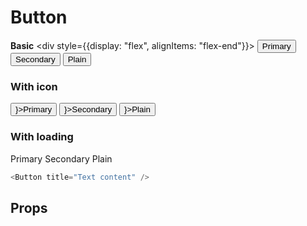 
<Meta title='Components|Button'/>

# Button
**Basic**
<Preview>
  <Story name="Button">
    <div style={{display: "flex", alignItems: "flex-end"}}>
      <Button size="sm" styled="margin-right: 20px">Primary</Button>
      <Button size="md" color="secondary" styled="margin-right: 20px">Secondary</Button>
      <Button size="lg" color="plain">Plain</Button>
    </div>
  </Story>
</Preview>

### With icon
<Preview>
  <Story name="Button with Icon">
    <div style={{display: "flex", alignItems: "flex-end"}}>
      <Button size="sm" styled="margin-right: 20px" rightIcon={<FontAwesomeIcon icon={faCoffee} />}>Primary</Button>
      <Button size="md" color="secondary" styled="margin-right: 20px" leftIcon={<FontAwesomeIcon icon={faCoffee} />}>Secondary</Button>
      <Button size="lg" color="plain" rightIcon={<FontAwesomeIcon icon={faPaperPlane} />}>Plain</Button>
    </div>
  </Story>
</Preview>

### With loading
<Preview>
  <Story name="Button with Loading">
    <div style={{display: "flex", alignItems: "flex-end"}}>
      <ButtonEx size="sm" w="65.33px" h="22px" styled="margin-right: 20px">Primary</ButtonEx>
      <ButtonEx size="md" w="100.5px" h="34.67px" color="secondary" styled="margin-right: 20px" loadingDelay={150}>Secondary</ButtonEx>
      <ButtonEx size="lg" w="85.38px" h="44px" color="plain">Plain</ButtonEx>
    </div>
  </Story>
</Preview>

```js
<Button title="Text content" />
```

## Props
<Props of={Button} />